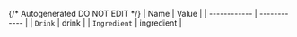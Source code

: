 {/* Autogenerated DO NOT EDIT  */}
| Name         | Value        |
| ------------ | ------------ |
| `Drink`      | drink        |
| `Ingredient` | ingredient   |